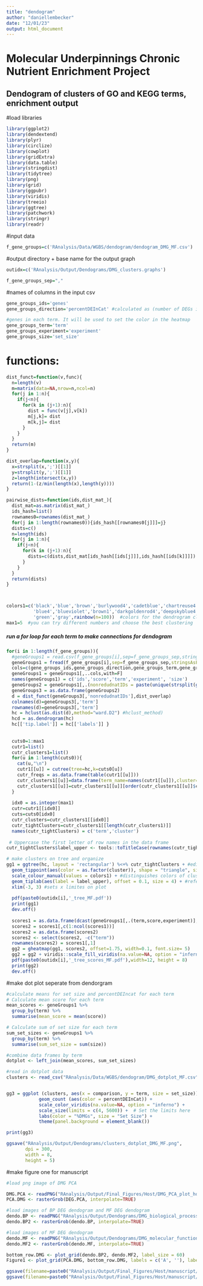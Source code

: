 ```yaml
---
title: "dendogram"
author: "daniellembecker"
date: "12/01/23"
output: html_document
---
```


# Molecular Underpinnings Chronic Nutrient Enrichment Project

## Dendogram of clusters of GO and KEGG terms, enrichment output

#load libraries
```r
library(ggplot2)
library(dendextend)
library(plyr)
library(circlize)
library(cowplot)
library(gridExtra)
library(data.table)
library(stringdist)
library(tidytree)
library(png)
library(grid)
library(ggpubr)
library(viridis)
library(treeio)
library(ggtree)
library(patchwork)
library(stringr)
library(readr)
```

#input data
```r
f_gene_groups=c('RAnalysis/Data/WGBS/dendogram/dendogram_DMG_MF.csv') 
```

#output directory + base name for the output graph
```r
outidx=c('RAnalysis/Output/Dendograms/DMG_clusters.graphs')

f_gene_groups_sep=","
```
 

#names of columns in the input csv
```r
gene_groups_ids='genes'
gene_groups_direction='percentDEInCat' #calculated as (number of DEGs in each GO/total number of genes in GO term)*100 _this is the percentage of differentially expressed 

#genes in each term. It will be used to set the color in the heatmap
gene_groups_term='term'
gene_groups_experiment='experiment'
gene_groups_size='set_size'


```

# functions:

```r
dist_funct=function(v,func){
  n=length(v)
  m=matrix(data=NA,nrow=n,ncol=n)
  for(j in 1:n){
    if(j<n){
      for(k in (j+1):n){
        dist = func(v[j],v[k])
        m[j,k]= dist
        m[k,j]= dist
      }
    }
  }
  return(m)
}

dist_overlap=function(x,y){
  x=strsplit(x,';')[[1]]
  y=strsplit(y,';')[[1]]
  z=length(intersect(x,y))
  return(1-(z/min(length(x),length(y))))
}

pairwise_dists=function(ids,dist_mat_){
  dist_mat=as.matrix(dist_mat_)
  ids_hash=list()
  rownames0=rownames(dist_mat_)
  for(j in 1:length(rownames0)){ids_hash[[rownames0[j]]]=j}
  dists=c()
  n=length(ids)
  for(j in 1:n){
    if(j<n){
      for(k in (j+1):n){
        dists=c(dists,dist_mat[ids_hash[[ids[j]]],ids_hash[[ids[k]]]])
      }
    }
  }
  return(dists)
}



colors1=c('black','blue','brown','burlywood4','cadetblue','chartreuse4','chocolate3','chocolate4','coral3',
          'blue4','blueviolet','brown1','darkgoldenrod4','deepskyblue4','firebrick4','darkslategrey','purple','red',
          'green','gray',rainbow(n=100))  #colors for the dendrogram clusters
max1=5  #you can try different numbers and choose the best clustering 
```


##### run a for loop for each term to make connections for dendogram
```r
for(i in 1:length(f_gene_groups)){
  #geneGroups1 = read.csv(f_gene_groups[i],sep=f_gene_groups_sep,stringsAsFactors=F)
  geneGroups1 = fread(f_gene_groups[i],sep=f_gene_groups_sep,stringsAsFactors=F)
  cols=c(gene_groups_ids,gene_groups_direction,gene_groups_term,gene_groups_experiment, gene_groups_size)
  geneGroups1 = geneGroups1[,..cols,with=F]
  names(geneGroups1) = c('ids','score','term','experiment', 'size')
  geneGroups2 = geneGroups1[,.(nonredudnatIDs = paste(unique(strsplit(gsub("\\s+","",paste(ids,collapse=';'),perl=T)[[1]],";")[[1]]),collapse=";")),by=term]
  geneGroups3 = as.data.frame(geneGroups2)
  d = dist_funct(geneGroups3[,'nonredudnatIDs'],dist_overlap)
  colnames(d)=geneGroups3[,'term']
  rownames(d)=geneGroups3[,'term']
  hc = hclust(as.dist(d),method="ward.D2") #hclust_method)
  hcd = as.dendrogram(hc)
  hc[['tip.label']] = hc[['labels']] }
  
  
  cuts0=1:max1
  cutr1=list()
  cutr_clusters1=list()
  for(u in 1:length(cuts0)){
    cat(u,"\n")
    cutr1[[u]] = cutree(tree=hc,k=cuts0[u])
    cutr_freqs = as.data.frame(table(cutr1[[u]]))
    cutr_clusters1[[u]]=data.frame(term_name=names(cutr1[[u]]),cluster=cutr1[[u]])
    cutr_clusters1[[u]]=cutr_clusters1[[u]][order(cutr_clusters1[[u]]$cluster),]
  }
  
  idx0 = as.integer(max1)
  cutr=cutr1[[idx0]]
  cuts=cuts0[idx0]
  cutr_clusters=cutr_clusters1[[idx0]]
  cutr_tightClusters=cutr_clusters1[[length(cutr_clusters1)]]
  names(cutr_tightClusters) = c('term','cluster')
  
 # Uppercase the first letter of row names in the data frame
cutr_tightClusters$label_upper <- tools::toTitleCase(rownames(cutr_tightClusters))

# make clusters on tree and organize
gg1 = ggtree(hc, layout = 'rectangular') %<+% cutr_tightClusters + #edits layout of tree
  geom_tippoint(aes(color = as.factor(cluster)), shape = "triangle", size = 2) + #adds triangles and adjusts size
  scale_colour_manual(values = colors1) + #distinguishes colors of clusters with data
  geom_tiplab(aes(label = label_upper), offset = 0.1, size = 4) + #references the label_upper column to name tree nodes
  xlim(-3, 3) #sets x limites on plot
  
  pdf(paste0(outidx[i],'_tree_MF.pdf'))
  print(gg1)
  dev.off()
  
  scores1 = as.data.frame(dcast(geneGroups1[,.(term,score,experiment)], term ~ experiment,value.var='score',mean),stringsAsFactors=F)
  scores2 = scores1[,c(1:ncol(scores1))]
  scores2 = as.data.frame(scores2)
  scores2 <- select(scores2, -c("term"))
  rownames(scores2) = scores1[,1]
  gg2 = gheatmap(gg1, scores2, offset=1.75, width=0.1, font.size= 5) 
  gg2 = gg2 + viridis::scale_fill_viridis(na.value=NA, option = "inferno")
  pdf(paste0(outidx[i],'_tree_scores_MF.pdf'),width=12, height = 8)
  print(gg2)
  dev.off() 


```


#make dot plot seperate from dendorgram
```r
#calculate means for set size and percentDEIncat for each term
# Calculate mean score for each term
mean_scores <- geneGroups1 %>%
  group_by(term) %>%
  summarise(mean_score = mean(score))

# Calculate sum of set size for each term
sum_set_sizes <- geneGroups1 %>%
  group_by(term) %>%
  summarise(sum_set_size = sum(size))

#combine data frames by term
dotplot <- left_join(mean_scores, sum_set_sizes)

#read in dotplot data
clusters <- read_csv("RAnalysis/Data/WGBS/dendogram/DMG_dotplot_MF.csv", col_names = TRUE)


gg3 = ggplot (clusters, aes(x = comparison, y = term, size = set_size)) + 
            geom_count (aes(color = percentDEInCat)) + 
            scale_color_viridis(na.value=NA, option = "inferno") +
            scale_size(limits = c(4, 5600)) +  # Set the limits here
            labs(color = "%DMGs", size = "Set Size") +
            theme(panel.background = element_blank())

print(gg3)

ggsave("RAnalysis/Output/Dendograms/clusters_dotplot_DMG_MF.png",
       dpi = 300, 
       width = 8,
       height = 5)

```


#make figure one for manuscript
```r
#load png image of DMG PCA

DMG.PCA <- readPNG("RAnalysis/Output/Final_Figures/Host/DMG_PCA_plot_host.png")
PCA.DMG <- rasterGrob(DEG.PCA, interpolate=TRUE)

#load images of BP DEG dendogram and MF DEG dendogram
dendo.BP <- readPNG("RAnalysis/Output/Dendograms/DMG_biological_processes.png")
dendo.BP2 <- rasterGrob(dendo.BP, interpolate=TRUE)

#load images of MF DEG dendogram
dendo.MF <- readPNG("RAnalysis/Output/Dendograms/DMG_molecular_functions.png")
dendo.MF2 <- rasterGrob(dendo.MF, interpolate=TRUE)

bottom_row.DMG <- plot_grid(dendo.BP2, dendo.MF2, label_size = 60)
Figure1 <- plot_grid(PCA.DMG, bottom_row.DMG, labels = c('A', ''), label_size = 60, ncol = 1) 

ggsave(filename=paste0("RAnalysis/Output/Final_Figures/Host/manuscript/dendogram_DMG.png"), plot=Figure1, dpi=300,width=50, height=50, units="in", limitsize = FALSE)
ggsave(filename=paste0("RAnalysis/Output/Final_Figures/Host/manuscript/dendogram_DMG.pdf"), plot=Figure1, dpi=300, width=50, height=50, units="in", limitsize = FALSE)

```







